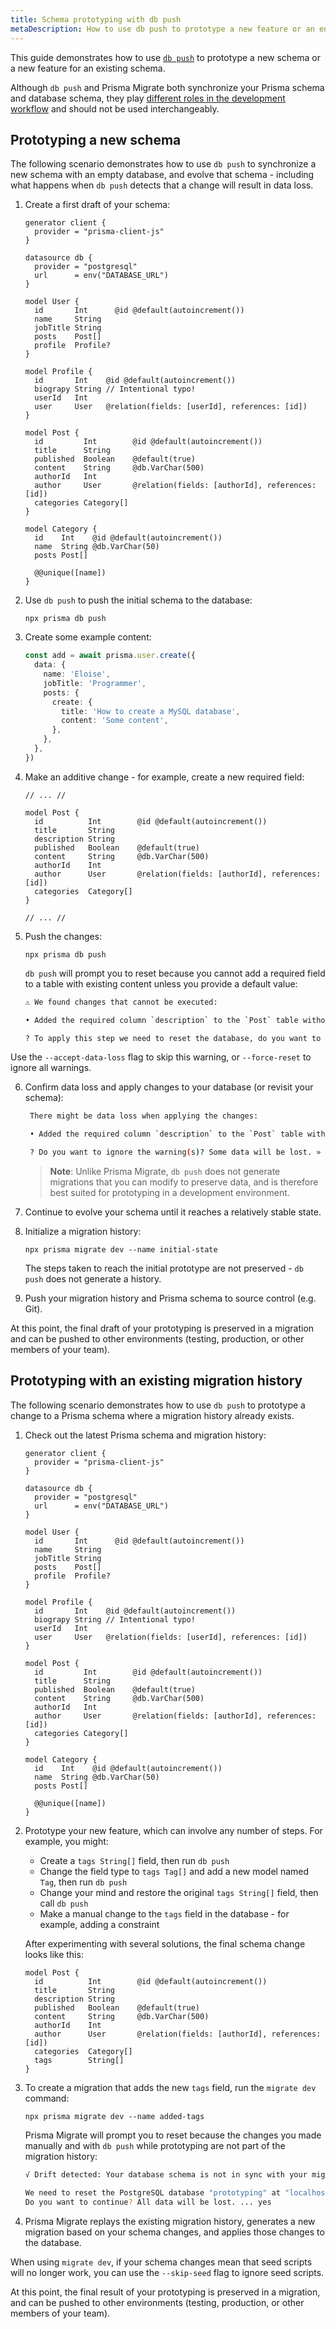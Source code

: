 ```yaml
---
title: Schema prototyping with db push
metaDescription: How to use db push to prototype a new feature or an entirely new schema.
---
```


<TopBlock>

This guide demonstrates how to use [`db push`](/reference/api-reference/command-reference#db-push) to prototype a new schema or a new feature for an existing schema.

Although `db push` and Prisma Migrate both synchronize your Prisma schema and database schema, they play [different roles in the development workflow](/concepts/components/prisma-migrate/db-push#choosing-db-push-or-prisma-migrate) and should not be used interchangeably.

</TopBlock>

## Prototyping a new schema

The following scenario demonstrates how to use `db push` to synchronize a new schema with an empty database, and evolve that schema - including what happens when `db push` detects that a change will result in data loss.

1.  Create a first draft of your schema:

    ```prisma
    generator client {
      provider = "prisma-client-js"
    }
    
    datasource db {
      provider = "postgresql"
      url      = env("DATABASE_URL")
    }
    
    model User {
      id       Int      @id @default(autoincrement())
      name     String
      jobTitle String
      posts    Post[]
      profile  Profile?
    }
    
    model Profile {
      id       Int    @id @default(autoincrement())
      biograpy String // Intentional typo!
      userId   Int
      user     User   @relation(fields: [userId], references: [id])
    }
    
    model Post {
      id         Int        @id @default(autoincrement())
      title      String
      published  Boolean    @default(true)
      content    String     @db.VarChar(500)
      authorId   Int
      author     User       @relation(fields: [authorId], references: [id])
      categories Category[]
    }
    
    model Category {
      id    Int    @id @default(autoincrement())
      name  String @db.VarChar(50)
      posts Post[]
    
      @@unique([name])
    }
    ```

2.  Use `db push` to push the initial schema to the database:

    ```terminal copy
    npx prisma db push
    ```

3.  Create some example content:

    ```ts
    const add = await prisma.user.create({
      data: {
        name: 'Eloise',
        jobTitle: 'Programmer',
        posts: {
          create: {
            title: 'How to create a MySQL database',
            content: 'Some content',
          },
        },
      },
    })
    ```

4.  Make an additive change - for example, create a new required field:

    ```prisma highlight=6;add
    // ... //
    
    model Post {
      id          Int        @id @default(autoincrement())
      title       String
      description String
      published   Boolean    @default(true)
      content     String     @db.VarChar(500)
      authorId    Int
      author      User       @relation(fields: [authorId], references: [id])
      categories  Category[]
    }
    
    // ... //
    ```

5.  Push the changes:

    ```terminal copy
    npx prisma db push
    ```

    `db push` will prompt you to reset because you cannot add a required field to a table with existing content unless you provide a default value:

    ```bash
    ⚠️ We found changes that cannot be executed:

    • Added the required column `description` to the `Post` table without a default value. There are 2 rows in this table, it is not possible to execute this.

    ? To apply this step we need to reset the database, do you want to continue? All data will be lost. » (y/N)
    ```

<Tip>

Use the `--accept-data-loss` flag to skip this warning, or `--force-reset` to ignore all warnings.

</Tip>

6.  Confirm data loss and apply changes to your database (or revisit your schema):

    ```bash
     There might be data loss when applying the changes:

     • Added the required column `description` to the `Post` table without a default value.

     ? Do you want to ignore the warning(s)? Some data will be lost. » (y/N)
    ```

    > **Note**: Unlike Prisma Migrate, `db push` does not generate migrations that you can modify to preserve data, and is therefore best suited for prototyping in a development environment.

7.  Continue to evolve your schema until it reaches a relatively stable state.

8.  Initialize a migration history:

    ```terminal copy
    npx prisma migrate dev --name initial-state
    ```

    The steps taken to reach the initial prototype are not preserved - `db push` does not generate a history.

9.  Push your migration history and Prisma schema to source control (e.g. Git).

At this point, the final draft of your prototyping is preserved in a migration and can be pushed to other environments (testing, production, or other members of your team).

## Prototyping with an existing migration history

The following scenario demonstrates how to use `db push` to prototype a change to a Prisma schema where a migration history already exists.

1. Check out the latest Prisma schema and migration history:

   ```prisma
   generator client {
     provider = "prisma-client-js"
   }
   
   datasource db {
     provider = "postgresql"
     url      = env("DATABASE_URL")
   }
   
   model User {
     id       Int      @id @default(autoincrement())
     name     String
     jobTitle String
     posts    Post[]
     profile  Profile?
   }
   
   model Profile {
     id       Int    @id @default(autoincrement())
     biograpy String // Intentional typo!
     userId   Int
     user     User   @relation(fields: [userId], references: [id])
   }
   
   model Post {
     id         Int        @id @default(autoincrement())
     title      String
     published  Boolean    @default(true)
     content    String     @db.VarChar(500)
     authorId   Int
     author     User       @relation(fields: [authorId], references: [id])
     categories Category[]
   }
   
   model Category {
     id    Int    @id @default(autoincrement())
     name  String @db.VarChar(50)
     posts Post[]
   
     @@unique([name])
   }
   ```

2. Prototype your new feature, which can involve any number of steps. For example, you might:

   - Create a `tags String[]` field, then run `db push`
   - Change the field type to `tags Tag[]` and add a new model named `Tag`, then run `db push`
   - Change your mind and restore the original `tags String[]` field, then call `db push`
   - Make a manual change to the `tags` field in the database - for example, adding a constraint

   After experimenting with several solutions, the final schema change looks like this:

   ```prisma
   model Post {
     id          Int        @id @default(autoincrement())
     title       String
     description String
     published   Boolean    @default(true)
     content     String     @db.VarChar(500)
     authorId    Int
     author      User       @relation(fields: [authorId], references: [id])
     categories  Category[]
     tags        String[]
   }
   ```

3. To create a migration that adds the new `tags` field, run the `migrate dev` command:

   ```terminal copy
   npx prisma migrate dev --name added-tags
   ```

   Prisma Migrate will prompt you to reset because the changes you made manually and with `db push` while prototyping are not part of the migration history:

   ```bash
   √ Drift detected: Your database schema is not in sync with your migration history.

   We need to reset the PostgreSQL database "prototyping" at "localhost:5432".
   Do you want to continue? All data will be lost. ... yes
   ```

4. Prisma Migrate replays the existing migration history, generates a new migration based on your schema changes, and applies those changes to the database.

<Tip>

When using `migrate dev`, if your schema changes mean that seed scripts will no longer work, you can use the `--skip-seed` flag to ignore seed scripts.

</Tip>

At this point, the final result of your prototyping is preserved in a migration, and can be pushed to other environments (testing, production, or other members of your team).
